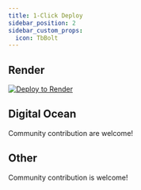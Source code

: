 ```yaml
---
title: 1-Click Deploy
sidebar_position: 2
sidebar_custom_props:
  icon: TbBolt
---
```




## Render

[![Deploy to Render](https://render.com/images/deploy-to-render-button.svg)](https://render.com/deploy?repo=https://github.com/twentyhq/twenty)

## Digital Ocean

Community contribution are welcome!

## Other

Community contribution is welcome!
